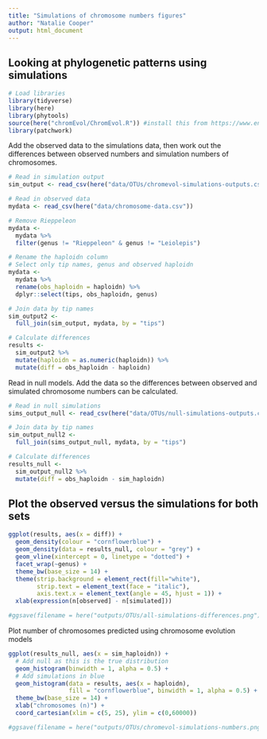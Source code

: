 ```yaml
---
title: "Simulations of chromosome numbers figures"
author: "Natalie Cooper"
output: html_document
---
```


## Looking at phylogenetic patterns using simulations

```r
# Load libraries
library(tidyverse)
library(here)
library(phytools)
source(here("chromEvol/ChromEvol.R")) #install this from https://www.en.sysbot.bio.lmu.de/people/employees/cusimano/use_r/
library(patchwork)
```

Add the observed data to the simulations data, then work out the differences between observed numbers and simulation numbers of chromosomes.
```r
# Read in simulation output
sim_output <- read_csv(here("data/OTUs/chromevol-simulations-outputs.csv"))

# Read in observed data
mydata <- read_csv(here("data/chromosome-data.csv"))

# Remove Rieppeleon
mydata <- 
  mydata %>% 
  filter(genus != "Rieppeleon" & genus != "Leiolepis")

# Rename the haploidn column
# Select only tip names, genus and observed haploidn
mydata <-
  mydata %>%
  rename(obs_haploidn = haploidn) %>%
  dplyr::select(tips, obs_haploidn, genus)

# Join data by tip names
sim_output2 <- 
  full_join(sim_output, mydata, by = "tips")

# Calculate differences
results <- 
  sim_output2 %>%
  mutate(haploidn = as.numeric(haploidn)) %>%
  mutate(diff = obs_haploidn - haploidn)
```

Read in null models. Add the data so the differences between observed and simulated chromosome numbers can be calculated.
```r
# Read in null simulations
sims_output_null <- read_csv(here("data/OTUs/null-simulations-outputs.csv"))

# Join data by tip names
sim_output_null2 <- 
  full_join(sims_output_null, mydata, by = "tips")

# Calculate differences
results_null <- 
  sim_output_null2 %>%
  mutate(diff = obs_haploidn - sim_haploidn)
```

## Plot the observed versus the simulations for both sets
```r
ggplot(results, aes(x = diff)) +
  geom_density(colour = "cornflowerblue") +
  geom_density(data = results_null, colour = "grey") +
  geom_vline(xintercept = 0, linetype = "dotted") +
  facet_wrap(~genus) +
  theme_bw(base_size = 14) +
  theme(strip.background = element_rect(fill="white"), 
        strip.text = element_text(face = "italic"),
        axis.text.x = element_text(angle = 45, hjust = 1)) +
  xlab(expression(n[observed] - n[simulated]))

#ggsave(filename = here("outputs/OTUs/all-simulations-differences.png"))  

```

Plot number of chromosomes predicted using chromosome evolution models
```r
ggplot(results_null, aes(x = sim_haploidn)) +
  # Add null as this is the true distribution
  geom_histogram(binwidth = 1, alpha = 0.5) +
  # Add simulations in blue
  geom_histogram(data = results, aes(x = haploidn), 
                 fill = "cornflowerblue", binwidth = 1, alpha = 0.5) +
  theme_bw(base_size = 14) +
  xlab("chromosomes (n)") +
  coord_cartesian(xlim = c(5, 25), ylim = c(0,60000))

#ggsave(filename = here("outputs/OTUs/chromevol-simulations-numbers.png"), height = 5)  
```